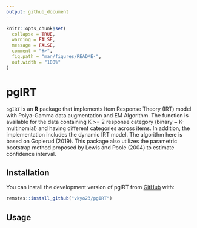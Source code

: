 ```yaml
---
output: github_document
---
```


<!-- README.md is generated from README.Rmd. Please edit that file -->

```r
knitr::opts_chunk$set(
  collapse = TRUE,
  warning = FALSE,
  message = FALSE,
  comment = "#>",
  fig.path = "man/figures/README-",
  out.width = "100%"
)
```

# pgIRT
`pgIRT` is an **R** package that implements Item Response Theory (IRT) model with Polya-Gamma data augmentation and EM Algorithm. The function is available for the data containing K >= 2 response category (binary ~ K-multinomial) and having different categories across items. In addition, the implementation includes the dynamic IRT model. The algorithm here is based on Goplerud (2019). This package also utilizes the parametric bootstrap method proposed by Lewis and Poole (2004) to estimate confidence interval.
<!-- badges: start -->
<!-- badges: end -->



## Installation

You can install the development version of pgIRT from [GitHub](https://github.com) with: 

``` r
remotes::install_github("vkyo23/pgIRT")
```
## Usage
